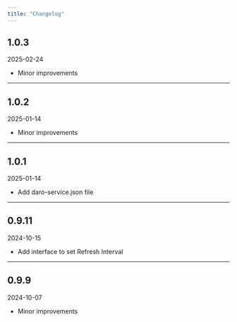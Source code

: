 ```yaml
---
title: "Changelog"
---
```


## 1.0.3

2025-02-24

- Minor improvements

---

## 1.0.2

2025-01-14

- Minor improvements

---

## 1.0.1

2025-01-14

- Add daro-service.json file

---

## 0.9.11

2024-10-15

- Add interface to set Refresh Interval

---

## 0.9.9

2024-10-07

- Minor improvements
